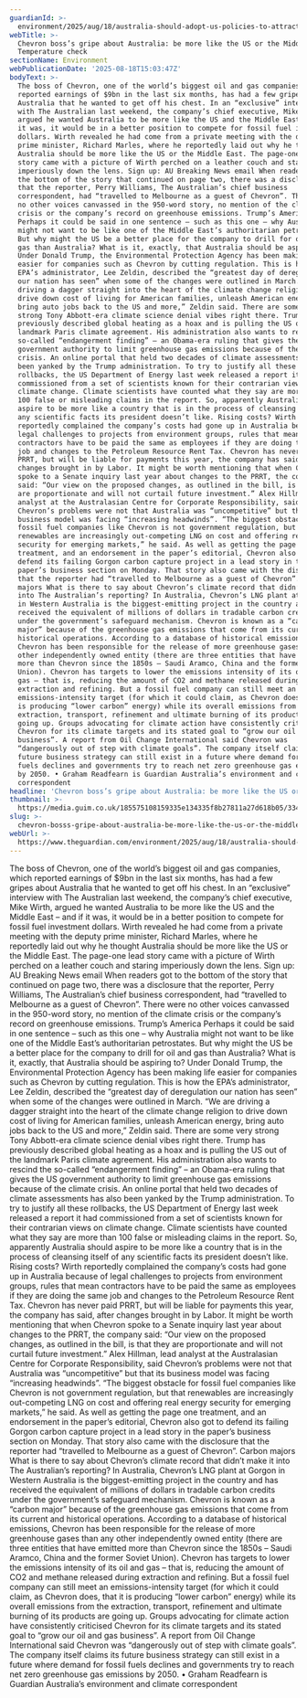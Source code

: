 ```yaml
---
guardianId: >-
  environment/2025/aug/18/australia-should-adopt-us-policies-to-attract-fossil-fuel-dollars-says-chief-of-carbon-major-chevron
webTitle: >-
  Chevron boss’s gripe about Australia: be more like the US or the Middle East |
  Temperature check
sectionName: Environment
webPublicationDate: '2025-08-18T15:03:47Z'
bodyText: >-
  The boss of Chevron, one of the world’s biggest oil and gas companies, which
  reported earnings of $9bn in the last six months, has had a few gripes about
  Australia that he wanted to get off his chest. In an “exclusive” interview
  with The Australian last weekend, the company’s chief executive, Mike Wirth,
  argued he wanted Australia to be more like the US and the Middle East – and if
  it was, it would be in a better position to compete for fossil fuel investment
  dollars. Wirth revealed he had come from a private meeting with the deputy
  prime minister, Richard Marles, where he reportedly laid out why he thought
  Australia should be more like the US or the Middle East. The page-one lead
  story came with a picture of Wirth perched on a leather couch and staring
  imperiously down the lens. Sign up: AU Breaking News email When readers got to
  the bottom of the story that continued on page two, there was a disclosure
  that the reporter, Perry Williams, The Australian’s chief business
  correspondent, had “travelled to Melbourne as a guest of Chevron”. There were
  no other voices canvassed in the 950-word story, no mention of the climate
  crisis or the company’s record on greenhouse emissions. Trump’s America
  Perhaps it could be said in one sentence – such as this one – why Australia
  might not want to be like one of the Middle East’s authoritarian petrostates.
  But why might the US be a better place for the company to drill for oil and
  gas than Australia? What is it, exactly, that Australia should be aspiring to?
  Under Donald Trump, the Environmental Protection Agency has been making life
  easier for companies such as Chevron by cutting regulation. This is how the
  EPA’s administrator, Lee Zeldin, described the “greatest day of deregulation
  our nation has seen” when some of the changes were outlined in March. “We are
  driving a dagger straight into the heart of the climate change religion to
  drive down cost of living for American families, unleash American energy,
  bring auto jobs back to the US and more,” Zeldin said. There are some very
  strong Tony Abbott-era climate science denial vibes right there. Trump has
  previously described global heating as a hoax and is pulling the US out of the
  landmark Paris climate agreement. His administration also wants to rescind the
  so-called “endangerment finding” – an Obama-era ruling that gives the US
  government authority to limit greenhouse gas emissions because of the climate
  crisis. An online portal that held two decades of climate assessments has also
  been yanked by the Trump administration. To try to justify all these
  rollbacks, the US Department of Energy last week released a report it had
  commissioned from a set of scientists known for their contrarian views on
  climate change. Climate scientists have counted what they say are more than
  100 false or misleading claims in the report. So, apparently Australia should
  aspire to be more like a country that is in the process of cleansing itself of
  any scientific facts its president doesn’t like. Rising costs? Wirth
  reportedly complained the company’s costs had gone up in Australia because of
  legal challenges to projects from environment groups, rules that mean
  contractors have to be paid the same as employees if they are doing the same
  job and changes to the Petroleum Resource Rent Tax. Chevron has never paid
  PRRT, but will be liable for payments this year, the company has said, after
  changes brought in by Labor. It might be worth mentioning that when Chevron
  spoke to a Senate inquiry last year about changes to the PRRT, the company
  said: “Our view on the proposed changes, as outlined in the bill, is that they
  are proportionate and will not curtail future investment.” Alex Hillman, lead
  analyst at the Australasian Centre for Corporate Responsibility, said
  Chevron’s problems were not that Australia was “uncompetitive” but that its
  business model was facing “increasing headwinds”. “The biggest obstacle for
  fossil fuel companies like Chevron is not government regulation, but that
  renewables are increasingly out-competing LNG on cost and offering real energy
  security for emerging markets,” he said. As well as getting the page one
  treatment, and an endorsement in the paper’s editorial, Chevron also got to
  defend its failing Gorgon carbon capture project in a lead story in the
  paper’s business section on Monday. That story also came with the disclosure
  that the reporter had “travelled to Melbourne as a guest of Chevron”. Carbon
  majors What is there to say about Chevron’s climate record that didn’t make it
  into The Australian’s reporting? In Australia, Chevron’s LNG plant at Gorgon
  in Western Australia is the biggest-emitting project in the country and has
  received the equivalent of millions of dollars in tradable carbon credits
  under the government’s safeguard mechanism. Chevron is known as a “carbon
  major” because of the greenhouse gas emissions that come from its current and
  historical operations. According to a database of historical emissions,
  Chevron has been responsible for the release of more greenhouse gases than any
  other independently owned entity (there are three entities that have emitted
  more than Chevron since the 1850s – Saudi Aramco, China and the former Soviet
  Union). Chevron has targets to lower the emissions intensity of its oil and
  gas – that is, reducing the amount of CO2 and methane released during
  extraction and refining. But a fossil fuel company can still meet an
  emissions-intensity target (for which it could claim, as Chevron does, that it
  is producing “lower carbon” energy) while its overall emissions from the
  extraction, transport, refinement and ultimate burning of its products are
  going up. Groups advocating for climate action have consistently criticised
  Chevron for its climate targets and its stated goal to “grow our oil and gas
  business”. A report from Oil Change International said Chevron was
  “dangerously out of step with climate goals”. The company itself claims its
  future business strategy can still exist in a future where demand for fossil
  fuels declines and governments try to reach net zero greenhouse gas emissions
  by 2050. • Graham Readfearn is Guardian Australia’s environment and climate
  correspondent
headline: 'Chevron boss’s gripe about Australia: be more like the US or the Middle East'
thumbnail: >-
  https://media.guim.co.uk/185575108159335e134335f8b27811a27d618b05/334_0_3331_2666/500.jpg
slug: >-
  chevron-bosss-gripe-about-australia-be-more-like-the-us-or-the-middle-east-or-temperature-check
webUrl: >-
  https://www.theguardian.com/environment/2025/aug/18/australia-should-adopt-us-policies-to-attract-fossil-fuel-dollars-says-chief-of-carbon-major-chevron
---
```

The boss of Chevron, one of the world’s biggest oil and gas companies, which reported earnings of $9bn in the last six months, has had a few gripes about Australia that he wanted to get off his chest. In an “exclusive” interview with The Australian last weekend, the company’s chief executive, Mike Wirth, argued he wanted Australia to be more like the US and the Middle East – and if it was, it would be in a better position to compete for fossil fuel investment dollars. Wirth revealed he had come from a private meeting with the deputy prime minister, Richard Marles, where he reportedly laid out why he thought Australia should be more like the US or the Middle East. The page-one lead story came with a picture of Wirth perched on a leather couch and staring imperiously down the lens. Sign up: AU Breaking News email When readers got to the bottom of the story that continued on page two, there was a disclosure that the reporter, Perry Williams, The Australian’s chief business correspondent, had “travelled to Melbourne as a guest of Chevron”. There were no other voices canvassed in the 950-word story, no mention of the climate crisis or the company’s record on greenhouse emissions. Trump’s America Perhaps it could be said in one sentence – such as this one – why Australia might not want to be like one of the Middle East’s authoritarian petrostates. But why might the US be a better place for the company to drill for oil and gas than Australia? What is it, exactly, that Australia should be aspiring to? Under Donald Trump, the Environmental Protection Agency has been making life easier for companies such as Chevron by cutting regulation. This is how the EPA’s administrator, Lee Zeldin, described the “greatest day of deregulation our nation has seen” when some of the changes were outlined in March. “We are driving a dagger straight into the heart of the climate change religion to drive down cost of living for American families, unleash American energy, bring auto jobs back to the US and more,” Zeldin said. There are some very strong Tony Abbott-era climate science denial vibes right there. Trump has previously described global heating as a hoax and is pulling the US out of the landmark Paris climate agreement. His administration also wants to rescind the so-called “endangerment finding” – an Obama-era ruling that gives the US government authority to limit greenhouse gas emissions because of the climate crisis. An online portal that held two decades of climate assessments has also been yanked by the Trump administration. To try to justify all these rollbacks, the US Department of Energy last week released a report it had commissioned from a set of scientists known for their contrarian views on climate change. Climate scientists have counted what they say are more than 100 false or misleading claims in the report. So, apparently Australia should aspire to be more like a country that is in the process of cleansing itself of any scientific facts its president doesn’t like. Rising costs? Wirth reportedly complained the company’s costs had gone up in Australia because of legal challenges to projects from environment groups, rules that mean contractors have to be paid the same as employees if they are doing the same job and changes to the Petroleum Resource Rent Tax. Chevron has never paid PRRT, but will be liable for payments this year, the company has said, after changes brought in by Labor. It might be worth mentioning that when Chevron spoke to a Senate inquiry last year about changes to the PRRT, the company said: “Our view on the proposed changes, as outlined in the bill, is that they are proportionate and will not curtail future investment.” Alex Hillman, lead analyst at the Australasian Centre for Corporate Responsibility, said Chevron’s problems were not that Australia was “uncompetitive” but that its business model was facing “increasing headwinds”. “The biggest obstacle for fossil fuel companies like Chevron is not government regulation, but that renewables are increasingly out-competing LNG on cost and offering real energy security for emerging markets,” he said. As well as getting the page one treatment, and an endorsement in the paper’s editorial, Chevron also got to defend its failing Gorgon carbon capture project in a lead story in the paper’s business section on Monday. That story also came with the disclosure that the reporter had “travelled to Melbourne as a guest of Chevron”. Carbon majors What is there to say about Chevron’s climate record that didn’t make it into The Australian’s reporting? In Australia, Chevron’s LNG plant at Gorgon in Western Australia is the biggest-emitting project in the country and has received the equivalent of millions of dollars in tradable carbon credits under the government’s safeguard mechanism. Chevron is known as a “carbon major” because of the greenhouse gas emissions that come from its current and historical operations. According to a database of historical emissions, Chevron has been responsible for the release of more greenhouse gases than any other independently owned entity (there are three entities that have emitted more than Chevron since the 1850s – Saudi Aramco, China and the former Soviet Union). Chevron has targets to lower the emissions intensity of its oil and gas – that is, reducing the amount of CO2 and methane released during extraction and refining. But a fossil fuel company can still meet an emissions-intensity target (for which it could claim, as Chevron does, that it is producing “lower carbon” energy) while its overall emissions from the extraction, transport, refinement and ultimate burning of its products are going up. Groups advocating for climate action have consistently criticised Chevron for its climate targets and its stated goal to “grow our oil and gas business”. A report from Oil Change International said Chevron was “dangerously out of step with climate goals”. The company itself claims its future business strategy can still exist in a future where demand for fossil fuels declines and governments try to reach net zero greenhouse gas emissions by 2050. • Graham Readfearn is Guardian Australia’s environment and climate correspondent
